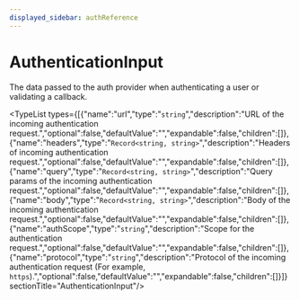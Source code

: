 ```yaml
---
displayed_sidebar: authReference
---
```



# AuthenticationInput

The data passed to the auth provider when authenticating a user
or validating a callback.

<TypeList types={[{"name":"url","type":"`string`","description":"URL of the incoming authentication request.","optional":false,"defaultValue":"","expandable":false,"children":[]},{"name":"headers","type":"`Record<string, string>`","description":"Headers of incoming authentication request.","optional":false,"defaultValue":"","expandable":false,"children":[]},{"name":"query","type":"`Record<string, string>`","description":"Query params of the incoming authentication request.","optional":false,"defaultValue":"","expandable":false,"children":[]},{"name":"body","type":"`Record<string, string>`","description":"Body of the incoming authentication request.","optional":false,"defaultValue":"","expandable":false,"children":[]},{"name":"authScope","type":"`string`","description":"Scope for the authentication request.","optional":false,"defaultValue":"","expandable":false,"children":[]},{"name":"protocol","type":"`string`","description":"Protocol of the incoming authentication request (For example, `https`).","optional":false,"defaultValue":"","expandable":false,"children":[]}]}  sectionTitle="AuthenticationInput"/>
